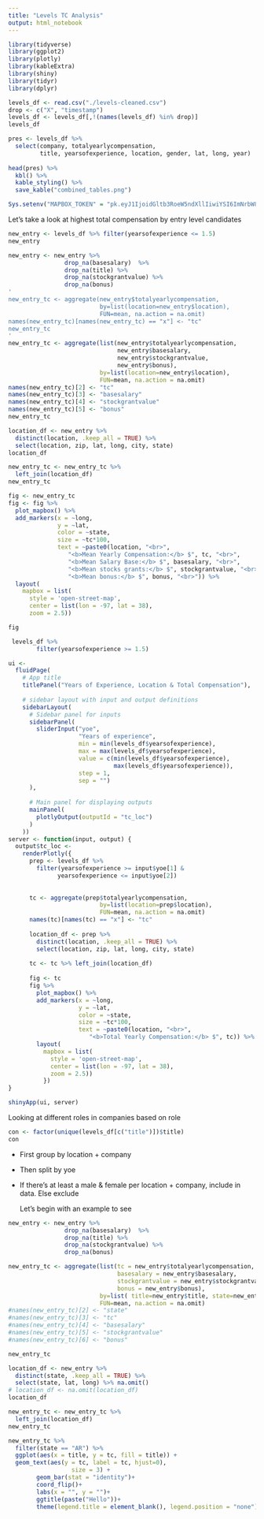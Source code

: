 ```yaml
---
title: "Levels TC Analysis"
output: html_notebook
---
```


```r
library(tidyverse)
library(ggplot2)  
library(plotly)
library(kableExtra)
library(shiny)
library(tidyr)
library(dplyr)
```

```r
levels_df <- read.csv("./levels-cleaned.csv")
drop <- c("X", "timestamp")
levels_df <- levels_df[,!(names(levels_df) %in% drop)]
levels_df
```

```r
pres <- levels_df %>%
  select(company, totalyearlycompensation, 
         title, yearsofexperience, location, gender, lat, long, year)
  
head(pres) %>%
  kbl() %>%
  kable_styling() %>% 
  save_kable("combined_tables.png")
```

```r
Sys.setenv("MAPBOX_TOKEN" = "pk.eyJ1IjoidGltb3RoeW5ndXllIiwiYSI6ImNrbW8wZmR0OTF6cnoycHQ0ZXFydTBwY3oifQ.LumCjldRn9X9jX70p1BA-w")
```

Let's take a look at highest total compensation by entry level candidates

```r
new_entry <- levels_df %>% filter(yearsofexperience <= 1.5)
new_entry
```

```r
new_entry <- new_entry %>% 
                drop_na(basesalary)  %>%
                drop_na(title) %>%
                drop_na(stockgrantvalue) %>%
                drop_na(bonus)
'
new_entry_tc <- aggregate(new_entry$totalyearlycompensation, 
                          by=list(location=new_entry$location), 
                          FUN=mean, na.action = na.omit)
names(new_entry_tc)[names(new_entry_tc) == "x"] <- "tc"
new_entry_tc
'
new_entry_tc <- aggregate(list(new_entry$totalyearlycompensation,
                               new_entry$basesalary,
                               new_entry$stockgrantvalue,
                               new_entry$bonus), 
                          by=list(location=new_entry$location), 
                          FUN=mean, na.action = na.omit)
names(new_entry_tc)[2] <- "tc"
names(new_entry_tc)[3] <- "basesalary"
names(new_entry_tc)[4] <- "stockgrantvalue"
names(new_entry_tc)[5] <- "bonus"
new_entry_tc
```

```r
location_df <- new_entry %>% 
  distinct(location, .keep_all = TRUE) %>%
  select(location, zip, lat, long, city, state)
location_df
```

```r
new_entry_tc <- new_entry_tc %>%
  left_join(location_df)
new_entry_tc
```

```r
fig <- new_entry_tc
fig <- fig %>%
  plot_mapbox() %>%
  add_markers(x = ~long,
              y = ~lat,
              color = ~state,
              size = ~tc*100,
              text = ~paste0(location, "<br>",
                 "<b>Mean Yearly Compensation:</b> $", tc, "<br>",
                 "<b>Mean Salary Base:</b> $", basesalary, "<br>",
                 "<b>Mean stocks grants:</b> $", stockgrantvalue, "<br>",
                 "<b>Mean bonus:</b> $", bonus, "<br>")) %>%
  layout(
    mapbox = list(
      style = 'open-street-map',
      center = list(lon = -97, lat = 38),
      zoom = 2.5)) 

fig
```

```r
 levels_df %>% 
        filter(yearsofexperience >= 1.5)
```

```r
ui <-
  fluidPage(
    # App title
    titlePanel("Years of Experience, Location & Total Compensation"),
    
    # sidebar layout with input and output definitions
    sidebarLayout(
      # Sidebar panel for inputs
      sidebarPanel(
        sliderInput("yoe",
                    "Years of experience",
                    min = min(levels_df$yearsofexperience),
                    max = max(levels_df$yearsofexperience),
                    value = c(min(levels_df$yearsofexperience), 
                              max(levels_df$yearsofexperience)),
                    step = 1,
                    sep = "")
      ),
      
      # Main panel for displaying outputs
      mainPanel(
        plotlyOutput(outputId = "tc_loc")
      )
    ))
server <- function(input, output) {
  output$tc_loc <-
    renderPlotly({
      prep <- levels_df %>% 
        filter(yearsofexperience >= input$yoe[1] & 
              yearsofexperience <= input$yoe[2]) 
        
        
      tc <- aggregate(prep$totalyearlycompensation, 
                          by=list(location=prep$location), 
                          FUN=mean, na.action = na.omit)
      names(tc)[names(tc) == "x"] <- "tc"
    
      location_df <- prep %>% 
        distinct(location, .keep_all = TRUE) %>%
        select(location, zip, lat, long, city, state)
      
      tc <- tc %>% left_join(location_df)
      
      fig <- tc
      fig %>%
        plot_mapbox() %>%
        add_markers(x = ~long,
                    y = ~lat,
                    color = ~state,
                    size = ~tc*100,
                    text = ~paste0(location, "<br>",
                       "<b>Total Yearly Compensation:</b> $", tc)) %>%
        layout(
          mapbox = list(
            style = 'open-street-map',
            center = list(lon = -97, lat = 38),
            zoom = 2.5)) 
          })
}

shinyApp(ui, server)
```

Looking at different roles in companies based on role

```r
con <- factor(unique(levels_df[c("title")])$title)
con
```

-   First group by location + company

-   Then split by yoe

-   If there's at least a male & female per location + company, include in data. Else exclude

    Let's begin with an example to see

```r
new_entry <- new_entry %>% 
                drop_na(basesalary)  %>%
                drop_na(title) %>%
                drop_na(stockgrantvalue) %>%
                drop_na(bonus)

new_entry_tc <- aggregate(list(tc = new_entry$totalyearlycompensation,
                               basesalary = new_entry$basesalary,
                               stockgrantvalue = new_entry$stockgrantvalue,
                               bonus = new_entry$bonus), 
                          by=list( title=new_entry$title, state=new_entry$state), 
                          FUN=mean, na.action = na.omit)
#names(new_entry_tc)[2] <- "state"
#names(new_entry_tc)[3] <- "tc"
#names(new_entry_tc)[4] <- "basesalary"
#names(new_entry_tc)[5] <- "stockgrantvalue"
#names(new_entry_tc)[6] <- "bonus"

new_entry_tc
```

```r
location_df <- new_entry %>% 
  distinct(state, .keep_all = TRUE) %>%
  select(state, lat, long) %>% na.omit()
# location_df <- na.omit(location_df)
location_df
```

```r
new_entry_tc <- new_entry_tc %>%
  left_join(location_df)
new_entry_tc
```

```r
new_entry_tc %>% 
  filter(state == "AR") %>%
  ggplot(aes(x = title, y = tc, fill = title)) +
  geom_text(aes(y = tc, label = tc, hjust=0), 
                  size = 3) +
        geom_bar(stat = "identity")+
        coord_flip()+
        labs(x = "", y = "")+
        ggtitle(paste("Hello"))+
        theme(legend.title = element_blank(), legend.position = "none")
```
